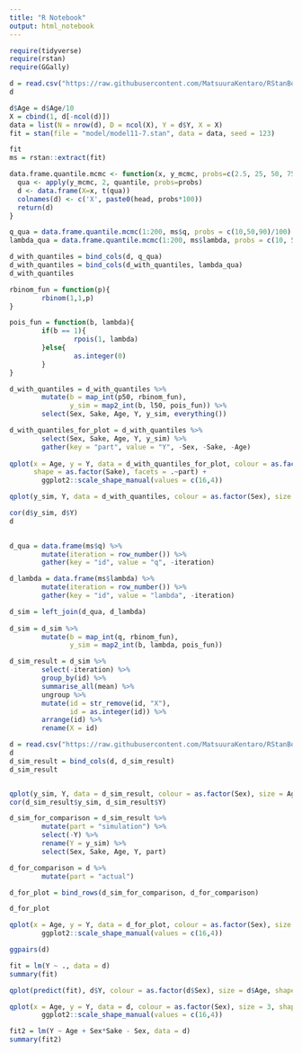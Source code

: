 ```yaml
---
title: "R Notebook"
output: html_notebook
---
```



```r
require(tidyverse)
require(rstan)
require(GGally)

```

```r
d = read.csv("https://raw.githubusercontent.com/MatsuuraKentaro/RStanBook/master/chap11/input/data-ZIP.txt")
d

```

```r
d$Age = d$Age/10
X = cbind(1, d[-ncol(d)])
data = list(N = nrow(d), D = ncol(X), Y = d$Y, X = X)
fit = stan(file = "model/model11-7.stan", data = data, seed = 123)
```

```r
fit
ms = rstan::extract(fit)
```

```r
data.frame.quantile.mcmc <- function(x, y_mcmc, probs=c(2.5, 25, 50, 75, 97.5)/100, head = "p") {
  qua <- apply(y_mcmc, 2, quantile, probs=probs)
  d <- data.frame(X=x, t(qua))
  colnames(d) <- c('X', paste0(head, probs*100))
  return(d)
}

q_qua = data.frame.quantile.mcmc(1:200, ms$q, probs = c(10,50,90)/100)
lambda_qua = data.frame.quantile.mcmc(1:200, ms$lambda, probs = c(10, 50, 90)/100, head = "l")

d_with_quantiles = bind_cols(d, q_qua)
d_with_quantiles = bind_cols(d_with_quantiles, lambda_qua)
d_with_quantiles

rbinom_fun = function(p){
        rbinom(1,1,p)
}

pois_fun = function(b, lambda){
        if(b == 1){
                rpois(1, lambda)
        }else{
                as.integer(0)
        }
}

d_with_quantiles = d_with_quantiles %>%
        mutate(b = map_int(p50, rbinom_fun),
               y_sim = map2_int(b, l50, pois_fun)) %>%
        select(Sex, Sake, Age, Y, y_sim, everything())

d_with_quantiles_for_plot = d_with_quantiles %>%
        select(Sex, Sake, Age, Y, y_sim) %>%
        gather(key = "part", value = "Y", -Sex, -Sake, -Age)
        
qplot(x = Age, y = Y, data = d_with_quantiles_for_plot, colour = as.factor(Sex), size = 3, 
      shape = as.factor(Sake), facets = .~part) + 
        ggplot2::scale_shape_manual(values = c(16,4))

qplot(y_sim, Y, data = d_with_quantiles, colour = as.factor(Sex), size = Age, shape = as.factor(Sake), geom = "jitter")

cor(d$y_sim, d$Y)
d
        
```


```r
d_qua = data.frame(ms$q) %>%
        mutate(iteration = row_number()) %>%
        gather(key = "id", value = "q", -iteration)

d_lambda = data.frame(ms$lambda) %>%
        mutate(iteration = row_number()) %>%
        gather(key = "id", value = "lambda", -iteration)

d_sim = left_join(d_qua, d_lambda)
        
d_sim = d_sim %>%
        mutate(b = map_int(q, rbinom_fun),
               y_sim = map2_int(b, lambda, pois_fun))

d_sim_result = d_sim %>%
        select(-iteration) %>%
        group_by(id) %>%
        summarise_all(mean) %>%
        ungroup %>%
        mutate(id = str_remove(id, "X"),
               id = as.integer(id)) %>%
        arrange(id) %>%
        rename(X = id)

d = read.csv("https://raw.githubusercontent.com/MatsuuraKentaro/RStanBook/master/chap11/input/data-ZIP.txt")
d
d_sim_result = bind_cols(d, d_sim_result)
d_sim_result


qplot(y_sim, Y, data = d_sim_result, colour = as.factor(Sex), size = Age, shape = as.factor(Sake), geom = "jitter")
cor(d_sim_result$y_sim, d_sim_result$Y)

```

```r
d_sim_for_comparison = d_sim_result %>%
        mutate(part = "simulation") %>%
        select(-Y) %>%
        rename(Y = y_sim) %>%
        select(Sex, Sake, Age, Y, part)

d_for_comparison = d %>%
        mutate(part = "actual")

d_for_plot = bind_rows(d_sim_for_comparison, d_for_comparison)

d_for_plot

qplot(x = Age, y = Y, data = d_for_plot, colour = as.factor(Sex), size = 3, shape = as.factor(Sake), facets = .~part) + 
        ggplot2::scale_shape_manual(values = c(16,4))
```



```r
ggpairs(d)

```


```r
fit = lm(Y ~ ., data = d)
summary(fit)
```


```r
qplot(predict(fit), d$Y, colour = as.factor(d$Sex), size = d$Age, shape = as.factor(d$Sake))
```

```r
qplot(x = Age, y = Y, data = d, colour = as.factor(Sex), size = 3, shape = as.factor(Sake), facets = .~Sex) + 
        ggplot2::scale_shape_manual(values = c(16,4))
```


```r
fit2 = lm(Y ~ Age + Sex*Sake - Sex, data = d)
summary(fit2)

```




